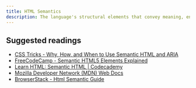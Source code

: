 ```yaml
---
title: HTML Semantics
description: The language's structural elements that convey meaning, enhancing accessibility, SEO, and maintainability of web content.
---
```


## Suggested readings

- [CSS Tricks - Why, How, and When to Use Semantic HTML and ARIA](https://css-tricks.com/why-how-and-when-to-use-semantic-html-and-aria/)
- [FreeCodeCamp - Semantic HTML5 Elements Explained](https://www.freecodecamp.org/news/semantic-html5-elements/)
- [Learn HTML: Semantic HTML | Codecademy](https://www.codecademy.com/learn/learn-html-semantic-html)
- [Mozilla Developer Network (MDN) Web Docs](https://developer.mozilla.org/en-US/curriculum/core/semantic-html/)
- [BrowserStack - Html Semantic Guide](https://www.browserstack.com/guide/html-semantic)

